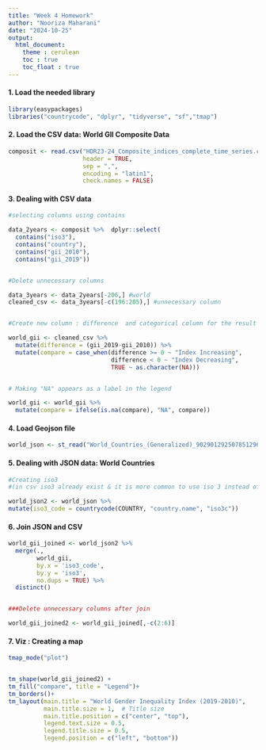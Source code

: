 ```yaml
---
title: "Week 4 Homework"
author: "Nooriza Maharani"
date: "2024-10-25"
output:
  html_document: 
    theme : cerulean
    toc : true
    toc_float : true
---
```


#### 1. Load the needed library 
```r

library(easypackages)
libraries("countrycode", "dplyr", "tidyverse", "sf","tmap")
```


#### 2. Load the CSV data: World GII Composite Data
```r

composit <- read.csv("HDR23-24_Composite_indices_complete_time_series.csv",
                     header = TRUE,
                     sep = ",",
                     encoding = "latin1",
                     check.names = FALSE)
```


#### 3. Dealing with CSV data
```r

#selecting columns using contains

data_2years <- composit %>%  dplyr::select(
  contains("iso3"),
  contains("country"),
  contains("gii_2010"),
  contains("gii_2019"))


#Delete unnecessary columns 

data_3years <- data_2years[-206,] #world
cleaned_csv <- data_3years[-c(196:205),] #unnecessary column


#Create new column : difference  and categorical column for the result

world_gii <- cleaned_csv %>%
  mutate(difference = (gii_2019-gii_2010)) %>%
  mutate(compare = case_when(difference >= 0 ~ "Index Increasing",
                             difference < 0 ~ "Index Decreasing",
                             TRUE ~ as.character(NA)))


# Making "NA" appears as a label in the legend

world_gii <- world_gii %>%
  mutate(compare = ifelse(is.na(compare), "NA", compare))
```


#### 4. Load Geojson file
```r

world_json <- st_read("World_Countries_(Generalized)_9029012925078512962.geojson")
```


#### 5. Dealing with JSON data: World Countries
```r

#Creating iso3
#(in csv iso3 already exist & it is more common to use iso 3 instead of iso 2)

world_json2 <- world_json %>%
mutate(iso3_code = countrycode(COUNTRY, "country.name", "iso3c"))
```


#### 6. Join JSON and CSV
```r
world_gii_joined <- world_json2 %>% 
  merge(.,
        world_gii,
        by.x = 'iso3_code',
        by.y = 'iso3',
        no.dups = TRUE) %>%
  distinct()


###Delete unnecessary columns after join

world_gii_joined2 <- world_gii_joined[,-c(2:6)]
```


#### 7. Viz : Creating a map
```r

tmap_mode("plot")


tm_shape(world_gii_joined2) + 
tm_fill("compare", title = "Legend")+
tm_borders()+
tm_layout(main.title = "World Gender Inequality Index (2019-2010)",
          main.title.size = 1,  # Title size
          main.title.position = c("center", "top"),
          legend.text.size = 0.5,
          legend.title.size = 0.5,
          legend.position = c("left", "bottom"))
```
